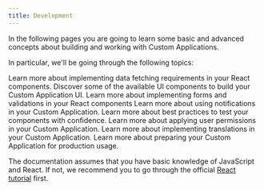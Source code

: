 ```yaml
---
title: Development
---
```


In the following pages you are going to learn some basic and advanced concepts about building and working with Custom Applications.

In particular, we'll be going through the following topics:

<Cards smallTitle clickable>
  <Card
    title="Data Fetching"
    href="/development/data-fetching"
  >
    Learn more about implementing data fetching requirements in your React components.
  </Card>
  <Card
    title="UI Components"
    href="/development/ui-components"
  >
    Discover some of the available UI components to build your Custom Application UI.
  </Card>
  <Card
    title="Forms"
    href="/development/forms"
  >
    Learn more about implementing forms and validations in your React components
  </Card>
  <Card
    title="Notifications"
    href="/development/notifications"
  >
    Learn more about using notifications in your Custom Application.
  </Card>
  <Card
    title="Testing"
    href="/development/testing"
  >
    Learn more about best practices to test your components with confidence.
  </Card>
  <Card
    title="Permissions"
    href="/development/permissions"
  >
    Learn more about applying user permissions in your Custom Application.
  </Card>
  <Card
    title="Translations"
    href="/development/translations"
  >
    Learn more about implementing translations in your Custom Application.
  </Card>
  <Card
    title="Going to Production"
    href="/development/going-to-production"
  >
    Learn more about preparing your Custom Application for production usage.
  </Card>
</Cards>

<Info>

The documentation assumes that you have basic knowledge of JavaScript and React. If not, we recommend you to go through the official [React tutorial](https://reactjs.org/tutorial/tutorial.html) first.

</Info>
